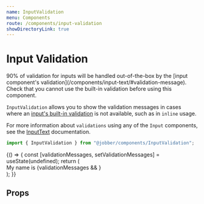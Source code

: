 ```yaml
---
name: InputValidation
menu: Components
route: /components/input-validation
showDirectoryLink: true
---
```



# Input Validation

<ComponentStatus stage="ready" responsive="yes" accessible="yes" />

<Banner type="warning">
  90% of validation for inputs will be handled out-of-the-box
  by the [input component's validation](/components/input-text/#validation-message).
  Check that you cannot use the built-in validation before using this
  component.
<Banner/>

`InputValidation` allows you to show the validation messages in cases where an 
[input's built-in validation](/components/input-text/#validation-message) is not 
available, such as in `inline` usage.

For more information about `validations` using any of the `Input` components,
see the [InputText](/components/input-text/#validation-message) documentation.

```ts
import { InputValidation } from "@jobber/components/InputValidation";
```

<Playground>
  {() => {
    const [validationMessages, setValidationMessages] = useState(undefined);
    return (
      <div>
        <Text>
          My name is
          <InputText
            validations={{
              required: {
                value: true,
                message: "Please tell me your name",
              },
              pattern: {
                value: /Jeff/,
                message: "Have you considered a better name, like Jeff?",
              },
            }}
            onValidation={setValidationMessages}
            name="myName"
            size="small"
            inline={true}
            maxLength={4}
          />
        </Text>
        {validationMessages && <InputValidation message={validationMessages} />}
      </div>
    );
  }}
</Playground>

## Props

<Props of={InputValidation} />
